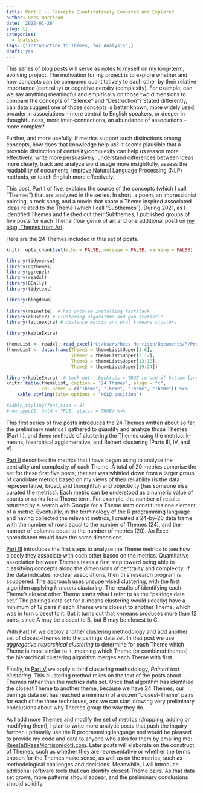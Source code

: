 ```yaml
---
title: Part I -- Concepts Quantitatively Compared and Explored
author: Rees Morrison
date: '2022-01-26'
slug: []
categories:
  - Analysis
tags: ["Introduction to Themes, for Analysis",]
draft: yes
---
```


This series of blog posts will serve as notes to myself on my long-term, evolving project.   The motivation for my project is to explore whether and how concepts can be compared quantitatively to each other by their relative importance (centrality) or cognitive density (complexity).  For example, can we say anything meaningful and empirically on those two dimensions to compare the concepts of "Silence" and "Destruction"? Stated differently, can data suggest one of those concepts is better known, more widely used, broader in associations -- more central to English speakers, or deeper in thoughtfulness, more inter-connections, an abundance of associations -- more complex? 

<!--more-->

Further, and more usefully, if metrics support such distinctions among concepts, how does that knowledge help us?  It seems plausible that a provable distinction of centrality/complexity can help us reason more effectively, write more persuasively, understand differences between ideas more clearly, track and analyze word usage more insightfully, assess the readability of documents, improve Natural Language Processing (NLP) methods, or teach English more effectively.   

This post, Part I of five, explains the source of the concepts (which I call "Themes") that are analyzed in the series. In short, a poem, an impressionist painting, a rock song, and a movie that share a Theme inspired associated ideas related to the Theme (which I call "Subthemes"). During 2021, as I identified Themes and fleshed out their Subthemes, I published groups of five posts for each Theme (four genre of art and one additional post) on [my blog, Themes from Art](https://themesfromart.com/). 

Here are the 24 Themes included in this set of posts.

```r

knitr::opts_chunk$set(echo = FALSE, message = FALSE, warning = FALSE)

library(tidyverse)  
library(ggthemes) 
library(ggrepel) 
library(readxl) 
library(GGally)
library(tidytext) 

library(blogdown)
 
library(rainette)  # had problem installing faststack
library(cluster) # clustering algorithms and gap statistic
library(factoextra) # distance matrix and plot k-means clusters

library(kableExtra)

```


```r

themeList <- readxl::read_excel("C:/Users/Rees Morrison/Documents/R/Projects/CLIENTS/Themes/Metrics of Themes.xlsx", sheet = "SynAntonym", range = "M1:M25")
themeList <- data.frame(Theme1 = themeList$Upper[1:6],
                        Theme2 = themeList$Upper[7:12],
                        Theme3 = themeList$Upper[13:18],
                        Theme2 = themeList$Upper[19:24])

library(kableExtra)  # took out , booktabs = TRUE to see if bottom line would go away
knitr::kable(themeList, caption = '24 Themes', align = "c",
             col.names = c("Theme", "Theme", "Theme", "Theme")) %>% 
    kable_styling(latex_options = "HOLD_position")

#kable_styling(font_size = 8)
#row_spec(1, bold = TRUE, italic = TRUE) %>%

```

This first series of five posts introduces the 24 Themes written about so far, the preliminary metrics I gathered to quantify and analyze those Themes (Part II), and three methods of clustering the Themes using the metrics: k-means, hiearchical agglomerative, and Reinert clustering (Parts III, IV, and V).  

[Part II](II) describes the metrics that I have begun using to analyze the centrality and complexity of each Theme.  A total of 20 metrics comprise the set for these first five posts; that set was whittled down from a larger group of candidate metrics based on my views of their reliability (is the data representative, broad, and thoughtful) and objectivity (has someone else curated the metrics).  Each metric can be understood as a numeric value of counts or ranks for a Theme term. For example, the number of results returned by a search with Google for a Theme term constitutes one element of a metric.  Eventually, in the terminology of the R programming language and having collected the relevant metrics, I created a 24-by-20 data frame with the number of rows equal to the number of Themes (24), and the number of columns equal to the number of metrics (20).  An Excel spreadsheet would have the same dimensions.

[Part III](III) introduces the first steps to analyze the Theme metrics to see how closely they associate with each other based on the metrics. Quantitative association between Themes takes a first step toward being able to classifying concepts along the dimensions of centrality and complexity; if the data indicates no clear associations, then this research program is scuppered. The approach uses unsupervised clustering, with the first algorithm applying *k-means clustering*. The results of identifying each Theme's closest other Theme starts what I refer to as the "pairings data set."  The pairings data set for k-means clustering would (ideally) have a minimum of 12 pairs if each Theme were closest to another Theme, which was in turn closest to it.  But it turns out that k-means produces more than 12 pairs, since A may be closest to B, but B may be closest to C.

With [Part IV](IV), we deploy another clustering methodology and add another set of closest-themes into  the pairings data set.  In that post we use *aggregative hierarchical clustering* to determine for each Theme which Theme is most similar to it, meaning which Theme (or combined themes) the hierarchical clustering algorithm merges each Theme with first. 

Finally, in [Part V](V) we apply a third clustering methodology, *Rainert text clustering*. This clustering method relies on the text of the posts about Themes rather than the metrics data set.  Once that algorithm has identified the closest Theme to another theme, because we have 24 Themes, our pairings data set has reached a minimum of a dozen "closest-Theme" pairs for each of the three techniques, and we can start drawing very preliminary conclusions about why Themes group the way they do.  

As I add more Themes and modify the set of metrics (dropping, adding or modifying them), I plan to write more analytic posts that push the inquiry further.  I primarily use the R programming language and would be pleased to provide my code and data to anyone who asks for them by emailing me: [Rees(at)ReesMorrison(dot).com](rees@reesmorrison.com). Later posts will elaborate on the construct of  Themes, such as whether they are representative or whether the terms chosen for the Themes make sense, as well as on the metrics, such as methodological challenges and decisions.  Meanwhile, I will introduce additional software tools that can identify closest-Theme pairs. As that data set grows, more patterns should appear, and the preliminary conclusions should solidify. 